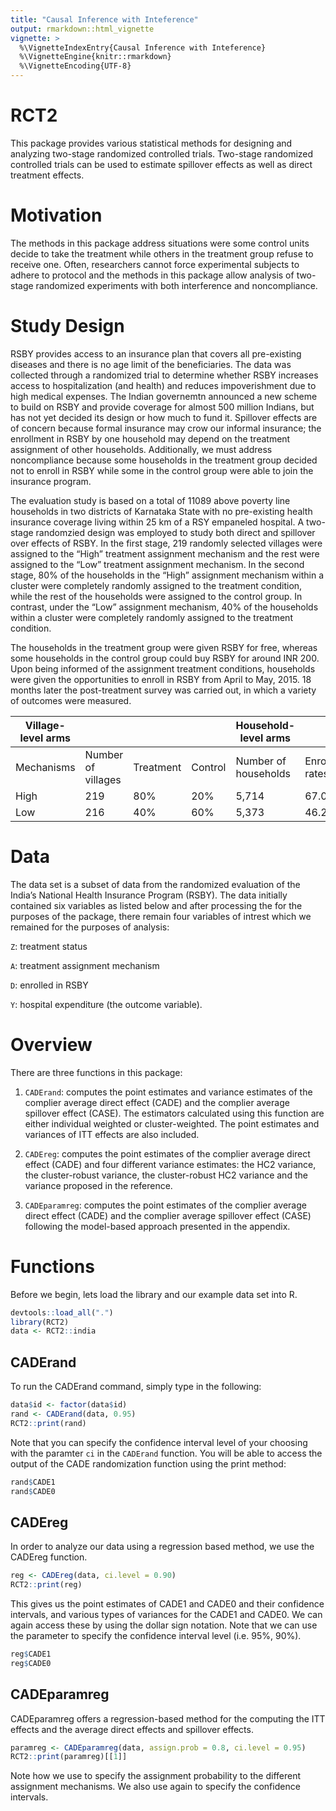 ```yaml
---
title: "Causal Inference with Inteference"
output: rmarkdown::html_vignette
vignette: >
  %\VignetteIndexEntry{Causal Inference with Inteference}
  %\VignetteEngine{knitr::rmarkdown}
  %\VignetteEncoding{UTF-8}
---
```


# RCT2 
This package provides various statistical methods for designing and analyzing two-stage randomized controlled trials. Two-stage randomized controlled trials can be used to estimate spillover effects as well as direct treatment effects.

# Motivation
The methods in this package address situations were some control units decide to take the treatment while others in the treatment group refuse to receive one. Often, researchers cannot force experimental subjects to adhere to protocol and the methods in this package allow analysis of two-stage randomized experiments with both interference and noncompliance. 

# Study Design
RSBY provides access to an insurance plan that covers all pre-existing diseases and there is no age limit of the beneficiaries. The data was collected through a randomized trial to determine whether RSBY increases access to hospitalization (and health) and reduces impoverishment due to high medical expenses. The Indian governemtn announced a new scheme to build on RSBY and provide coverage for almost 500 million Indians, but has not yet decided its design or how much to fund it. Spillover effects are of concern because formal insurance may crow our informal insurance; the enrollment in RSBY by one household may depend on the treatment assignment of other households. Additionally, we must address noncompliance because some households in the treatment group decided not to enroll in RSBY while some in the control group were able to join the insurance program. 

The evaluation study is based on a total of 11089 above poverty line households in two districts of Karnataka State with no pre-existing health insurance coverage living within 25 km of a RSY empaneled hospital. A two-stage randomzied design was employed to study both direct and spillover over effects of RSBY. In the first stage, 219 randomly selected villages were assigned to the "High" treatment assignment mechanism and the rest were assigned to the "Low" treatment assignment mechanism. In the second stage, 80% of the households in the "High" assignment mechanism within a cluster were completely randomly assigned to the treatment condition, while the rest of the households were assigned to the control group. In contrast, under the "Low" assignment mechanism, 40% of the households within a cluster were completely randomly assigned to the treatment condition. 

The households in the treatment group were given RSBY for free, whereas some households in the control group could buy RSBY for around INR 200. Upon being informed of the assignment treatment conditions, households were given the opportunities to enroll in RSBY from April to May, 2015. 18 months later the post-treatment survey was carried out, in which a variety of outcomes were measured.

| Village-level arms |                    |           |         | Household-level arms |                  |   |   |
|--------------------|--------------------|-----------|---------|----------------------|------------------|---|---|
| Mechanisms         | Number of villages | Treatment | Control | Number of households | Enrollment rates |   |   |
| High               | 219                | 80%       | 20%     | 5,714                | 67.0%            |   |   |
| Low                | 216                | 40%       | 60%     | 5,373                | 46.2%            |   |   |

# Data
The data set is a subset of data from the randomized evaluation of the India's National Health Insurance Program (RSBY). The data initially contained six variables as listed below and after processing the for the purposes of the package, there remain four variables of intrest which we remained for the purposes of analysis:

`Z`: treatment status

`A`: treatment assignment mechanism

`D`: enrolled in RSBY

`Y`: hospital expenditure (the outcome variable).



# Overview
There are three functions in this package:

1. `CADErand`: computes the point estimates and variance estimates of the complier average direct effect (CADE) and the complier average spillover effect (CASE). The estimators calculated using this function are either individual weighted or cluster-weighted. The point estimates and variances of ITT effects are also included.

2. `CADEreg`: computes the point estimates of the complier average direct effect (CADE) and four different variance estimates: the HC2 variance, the cluster-robust variance, the cluster-robust HC2 variance and the variance proposed in the reference.

3. `CADEparamreg`: computes the point estimates of the complier average direct effect (CADE) and the complier average spillover effect (CASE) following the model-based approach presented in the appendix.

# Functions
Before we begin, lets load the library and our example data set into R.

```r
devtools::load_all(".")
library(RCT2)
data <- RCT2::india
```


## CADErand
To run the CADErand command, simply type in the following:
```r
data$id <- factor(data$id)
rand <- CADErand(data, 0.95)
RCT2::print(rand)
```

Note that you can specify the confidence interval level of your choosing with the paramter `ci` in the `CADErand` function. You will be able to access the output of the CADE randomization function using the print method:

```r
rand$CADE1
rand$CADE0
```

## CADEreg
In order to analyze our data using a regression based method, we use the CADEreg function.
```r
reg <- CADEreg(data, ci.level = 0.90)
RCT2::print(reg)
```

This gives us the point estimates of CADE1 and CADE0 and their confidence intervals, and various types of variances for the CADE1 and CADE0. We can again access these by using the dollar sign notation. Note that we can use the parameter \code{ci.level} to specify the confidence interval level (i.e. 95\%, 90\%).
```r
reg$CADE1
reg$CADE0
```


## CADEparamreg
CADEparamreg offers a regression-based method for the computing the ITT effects and the average direct effects and spillover effects.
```r
paramreg <- CADEparamreg(data, assign.prob = 0.8, ci.level = 0.95)
RCT2::print(paramreg)[[1]]
```

Note how we use \code{assign.prob} to specify the assignment probability to the different assignment mechanisms. We also use \code{ci.level} again to specify the confidence intervals.
